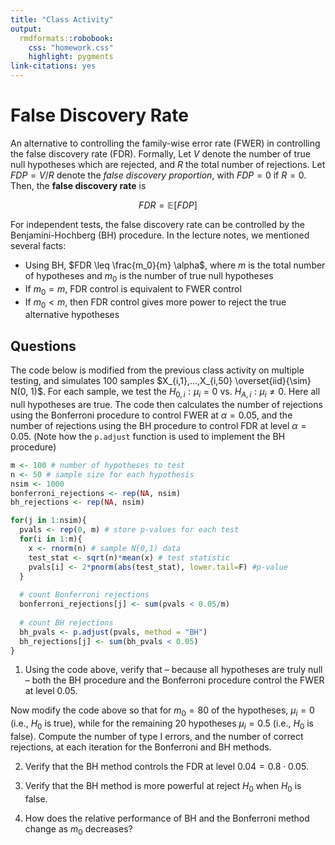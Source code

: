 ```yaml
---
title: "Class Activity"
output: 
  rmdformats::robobook:
    css: "homework.css"
    highlight: pygments
link-citations: yes
---
```


# False Discovery Rate

An alternative to controlling the family-wise error rate (FWER) in controlling the false discovery rate (FDR). Formally, Let $V$ denote the number of true null hypotheses which are rejected, and $R$ the total number of rejections. Let $FDP = V/R$ denote the *false discovery proportion*, with $FDP = 0$ if $R = 0$. Then, the **false discovery rate** is

$$FDR = \mathbb{E}[FDP]$$

For independent tests, the false discovery rate can be controlled by the Benjamini-Hochberg (BH) procedure. In the lecture notes, we mentioned several facts:

* Using BH, $FDR \leq \frac{m_0}{m} \alpha$, where $m$ is the total number of hypotheses and $m_0$ is the number of true null hypotheses
* If $m_0 = m$, FDR control is equivalent to FWER control
* If $m_0 < m$, then FDR control gives more power to reject the true alternative hypotheses

## Questions

The code below is modified from the previous class activity on multiple testing, and simulates 100 samples $X_{i,1},...,X_{i,50} \overset{iid}{\sim} N(0, 1)$. For each sample, we test the $H_{0,i}: \mu_i = 0$ vs. $H_{A,i}: \mu_i \neq 0$. Here all null hypotheses are true. The code then calculates the number of rejections using the Bonferroni procedure to control FWER at $\alpha = 0.05$, and the number of rejections using the BH procedure to control FDR at level $\alpha = 0.05$. (Note how the `p.adjust` function is used to implement the BH procedure)

```r
m <- 100 # number of hypotheses to test
n <- 50 # sample size for each hypothesis
nsim <- 1000
bonferroni_rejections <- rep(NA, nsim)
bh_rejections <- rep(NA, nsim)

for(j in 1:nsim){
  pvals <- rep(0, m) # store p-values for each test
  for(i in 1:m){
    x <- rnorm(n) # sample N(0,1) data
    test_stat <- sqrt(n)*mean(x) # test statistic
    pvals[i] <- 2*pnorm(abs(test_stat), lower.tail=F) #p-value
  }
  
  # count Bonferroni rejections
  bonferroni_rejections[j] <- sum(pvals < 0.05/m)
  
  # count BH rejections
  bh_pvals <- p.adjust(pvals, method = "BH")
  bh_rejections[j] <- sum(bh_pvals < 0.05)
}
```


1. Using the code above, verify that -- because all hypotheses are truly null -- both the BH procedure and the Bonferroni procedure control the FWER at level $0.05$.

Now modify the code above so that for $m_0 = 80$ of the hypotheses, $\mu_i = 0$ (i.e., $H_0$ is true), while for the remaining 20 hypotheses $\mu_i = 0.5$ (i.e., $H_0$ is false). Compute the number of type I errors, and the number of correct rejections, at each iteration for the Bonferroni and BH methods. 

2. Verify that the BH method controls the FDR at level $0.04 = 0.8\cdot 0.05$.

3. Verify that the BH method is more powerful at reject $H_0$ when $H_0$ is false.

4. How does the relative performance of BH and the Bonferroni method change as $m_0$ decreases?

